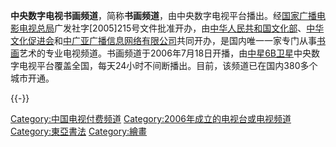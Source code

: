 {{expand|time=2014-12-05T06:44:53+00:00}}
{{unreferenced|time=2014-12-05T06:44:53+00:00}}
{{noteTA
|G1=TV
}}

{{頻道資訊
| 頻道名稱         = 中央数字电视书画频道
| 頻道圖片檔案     = SHTV logo.jpg
| 頻道圖片尺寸     = 150px
| 頻道圖片名稱     = 
| 所屬國家或地區   = {{PRC}}
| 總部所在         = {{CHN}}[[北京市|北京市]][[海淀区|海淀区]]西三环中路11号[[中央广播电视塔|中央电视塔]]环塔北侧书画频道演播中心
| 播放地區         = {{CHNML}}
| 成立日期         = 
| 試播日期         = 
| 開播日期         = 2006年7月18日
| 停播日期         = 
| 頻道語言         = 普通话
| 頻道呼號         = 书画频道
| 頻道類別         = 美术、付费
| 視頻格式         = [[標準畫質電視|SDTV]] ([[576i|576i]] [[縱橫比_(圖像)|4:3]])
| 收視率           = 
| 收視率調查時間   = 
| 收視率資料來源   = 
| 頻道口號         = 书画频道是大家的频道。
| 擁有者           = [[中华文化促进会|中华文化促进会]]
| 持股者           = 
| 前頻道名稱       = 
| 被取代名稱       = 
| 前頻道呼號       = 
| 被取代呼號       = 
| 集團同類頻道     = 
| 重播服務頻道     = 
| 頻道官方網站     = https://web.archive.org/web/20160130135434/http://www.shtv.net.cn/
| 備註             = 
| 無線電視供應商01 = 
| 無線電視頻道數01 = 
| 數位電視供應商01 = 
| 數位電視頻道數01 = 
| 數位電視供應商02 = 
| 數位電視頻道數02 = 
| 數位電視供應商03 = 
| 數位電視頻道數03 = 
| 有線電視供應商01 = 中國大陸有線供應商
| 有線電視頻道數01 = 隨地區而變
| 有線電視供應商02 = 
| 有線電視頻道數02 = 
| 衛星電視供應商01 = 
| 衛星電視頻道數01 = 
| 線上收看網站01   = 书画频道网站
| 線上收看網址01   = [http://www.shtv.net.cn/broadcast.htm 在线直播]
}}

'''中央数字电视书画频道'''，简称'''书画频道'''，由中央数字电视平台播出。经[[国家广播电影电视总局|国家广播电影电视总局]]广发社字[2005]215号文件批准开办，由[[中华人民共和国文化部|中华人民共和国文化部]]、[[中华文化促进会|中华文化促进会]]和[[中广亚广播信息网络有限公司|中广亚广播信息网络有限公司]]共同开办，是国内唯一一家专门从事[[书画|书画]]艺术的专业电视频道。书画频道于2006年7月18日开播，由[[中星6B|中星6B卫星]]中央数字电视平台覆盖全国，每天24小时不间断播出。目前，该频道已在国内380多个城市开通。

{{-}}
{{中华人民共和国广播电视付费频道}}
{{中国电视小作品}}

[[Category:中国电视付费频道|Category:中国电视付费频道]]
[[Category:2006年成立的电视台或电视频道|Category:2006年成立的电视台或电视频道]]
[[Category:東亞書法|Category:東亞書法]]
[[Category:繪畫|Category:繪畫]]